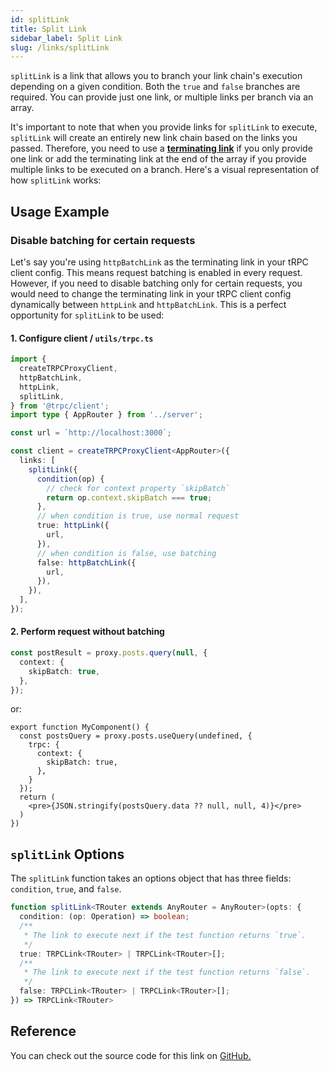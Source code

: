 ```yaml
---
id: splitLink
title: Split Link
sidebar_label: Split Link
slug: /links/splitLink
---
```



`splitLink` is a link that allows you to branch your link chain's execution depending on a given condition. Both the `true` and `false` branches are required. You can provide just one link, or multiple links per branch via an array.

It's important to note that when you provide links for `splitLink` to execute, `splitLink` will create an entirely new link chain based on the links you passed. Therefore, you need to use a [**terminating link**](./index.md#the-terminating-link) if you only provide one link or add the terminating link at the end of the array if you provide multiple links to be executed on a branch. Here's a visual representation of how `splitLink` works:

<div align="center" style={{ marginBottom: '12px' }}>
  <SplitLinkDiagram style={{ width: '100%', height: '100%' }} />
</div>

## Usage Example

### Disable batching for certain requests

Let's say you're using `httpBatchLink` as the terminating link in your tRPC client config. This means request batching is enabled in every request. However, if you need to disable batching only for certain requests, you would need to change the terminating link in your tRPC client config dynamically between `httpLink` and `httpBatchLink`. This is a perfect opportunity for `splitLink` to be used:

#### 1. Configure client / `utils/trpc.ts`

```ts title="client/index.ts"
import {
  createTRPCProxyClient,
  httpBatchLink,
  httpLink,
  splitLink,
} from '@trpc/client';
import type { AppRouter } from '../server';

const url = `http://localhost:3000`;

const client = createTRPCProxyClient<AppRouter>({
  links: [
    splitLink({
      condition(op) {
        // check for context property `skipBatch`
        return op.context.skipBatch === true;
      },
      // when condition is true, use normal request
      true: httpLink({
        url,
      }),
      // when condition is false, use batching
      false: httpBatchLink({
        url,
      }),
    }),
  ],
});
```

#### 2. Perform request without batching

```ts title='client.ts'
const postResult = proxy.posts.query(null, {
  context: {
    skipBatch: true,
  },
});
```

or:

```tsx title='MyComponent.tsx'
export function MyComponent() {
  const postsQuery = proxy.posts.useQuery(undefined, {
    trpc: {
      context: {
        skipBatch: true,
      },
    }
  });
  return (
    <pre>{JSON.stringify(postsQuery.data ?? null, null, 4)}</pre>
  )
})
```

## `splitLink` Options

The `splitLink` function takes an options object that has three fields: `condition`, `true`, and `false`.

```ts
function splitLink<TRouter extends AnyRouter = AnyRouter>(opts: {
  condition: (op: Operation) => boolean;
  /**
   * The link to execute next if the test function returns `true`.
   */
  true: TRPCLink<TRouter> | TRPCLink<TRouter>[];
  /**
   * The link to execute next if the test function returns `false`.
   */
  false: TRPCLink<TRouter> | TRPCLink<TRouter>[];
}) => TRPCLink<TRouter>
```

## Reference

You can check out the source code for this link on [GitHub.](https://github.com/trpc/trpc/blob/next/packages/client/src/links/splitLink.ts)
